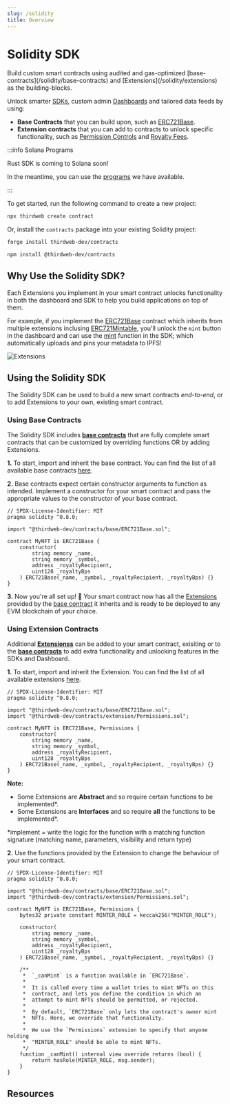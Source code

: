 ```yaml
---
slug: /solidity
title: Overview
---
```


# Solidity SDK


<div className="heroGrid">

  <div>
    <p>
        Build custom smart contracts using audited and gas-optimized [base-contracts](/solidity/base-contracts) and [Extensions](/solidity/extensions) as the building-blocks.
    </p>

Unlock smarter [SDKs](/sdk), custom admin [Dashboards](/dashboard) and tailored data feeds by using:

- **Base Contracts** that you can build upon, such as [ERC721Base](/solidity/base-contracts/erc-721/erc721base).
- **Extension contracts** that you can add to contracts to unlock specific functionality, such as [Permission Controls](/solidity/extensions/permissions) and [Royalty Fees](/solidity/extensions/royalty).


<div className="heroGridImageContainer">
  <ThemedImage
    sources={{
      light: "/assets/extensions-graphic.png",
      dark: "/assets/extensions-graphic.png",
    }}
    className="heroGridImage"
    alt="thirdweb extension"
  />
</div>

</div>
</div>

:::info Solana Programs

Rust SDK is coming to Solana soon!

In the meantime, you can use the [programs](/solana/creating-programs) we have available.

:::

To get started, run the following command to create a new project:

```bash
npx thirdweb create contract
```

Or, install the `contracts` package into your existing Solidity project:

```bash
forge install thirdweb-dev/contracts
```

```bash
npm install @thirdweb-dev/contracts
```

## Why Use the Solidity SDK?

Each Extensions you implement in your smart contract unlocks functionality in both the dashboard and SDK to help you build applications on top of them.

For example, if you implement the [ERC721Base](/solidity/base-contracts/erc-721/erc721base) contract which inherits from multiple extensions inclusing [ERC721Mintable](/solidity/extensions/erc721mintable), you'll unlock the `mint` button in the dashboard and
can use the [mint](/sdk/interacting-with-contracts/erc721mintable) function in the SDK; which automatically uploads and pins your metadata to IPFS!

![Extensions](/assets/extensions-graphic.png)

## Using the Solidity SDK

The Solidity SDK can be used to build a new smart contracts _end-to-end_, or to add Extensions to your own, existing smart contract.

### Using Base Contracts

The Solidity SDK includes [**base contracts**](/solidity/base-contracts) that are fully complete smart contracts that can be customized by overriding functions OR by adding Extensions.

**1.** To start, import and inherit the base contract. You can find the list of all available base contracts [here](/solidity/base-contracts#list-of-base-contracts).

**2.** Base contracts expect certain constructor arguments to function as intended. Implement a constructor for your smart contract and pass the
appropriate values to the constructor of your base contract.

```solidity
// SPDX-License-Identifier: MIT
pragma solidity ^0.8.0;

import "@thirdweb-dev/contracts/base/ERC721Base.sol";

contract MyNFT is ERC721Base {
    constructor(
        string memory _name,
        string memory _symbol,
        address _royaltyRecipient,
        uint128 _royaltyBps
    ) ERC721Base(_name, _symbol, _royaltyRecipient, _royaltyBps) {}
}
```

**3.** Now you're all set up! 🎉 Your smart contract now has all the [Extensions](/solidity/extensions) provided by the [base contract](/solidity/base-contracts/) it inherits and is ready to be deployed to any EVM blockchain of your choice.

### Using Extension Contracts

Additional [**Extensionss**](/solidity/extensions) can be added to your smart contract, exisiting or to the [**base contracts**](/solidity/base-contracts) to add extra functionality and unlocking features in the SDKs and Dashboard.

**1.** To start, import and inherit the Extension. You can find the list of all available extensions [here](/solidity/extensions#list-of-extensions).

```solidity
// SPDX-License-Identifier: MIT
pragma solidity ^0.8.0;

import "@thirdweb-dev/contracts/base/ERC721Base.sol";
import "@thirdweb-dev/contracts/extension/Permissions.sol";

contract MyNFT is ERC721Base, Permissions {
    constructor(
        string memory _name,
        string memory _symbol,
        address _royaltyRecipient,
        uint128 _royaltyBps
    ) ERC721Base(_name, _symbol, _royaltyRecipient, _royaltyBps) {}
}
```

**Note:** 
- Some Extensions are __Abstract__ and so require certain functions to be implemented*.
- Some Extensions are __Interfaces__ and so require **all** the functions to be implemented*.

*implement = write the logic for the function with a matching function signature (matching name, parameters, visibility and return type)

**2.** Use the functions provided by the Extension to change the behaviour of your smart contract.

```solidity
// SPDX-License-Identifier: MIT
pragma solidity ^0.8.0;

import "@thirdweb-dev/contracts/base/ERC721Base.sol";
import "@thirdweb-dev/contracts/extension/Permissions.sol";

contract MyNFT is ERC721Base, Permissions {
    bytes32 private constant MINTER_ROLE = keccak256("MINTER_ROLE");

    constructor(
        string memory _name,
        string memory _symbol,
        address _royaltyRecipient,
        uint128 _royaltyBps
    ) ERC721Base(_name, _symbol, _royaltyRecipient, _royaltyBps) {}

    /**
     *  `_canMint` is a function available in `ERC721Base`.
     *
     *  It is called every time a wallet tries to mint NFTs on this
     *  contract, and lets you define the condition in which an
     *  attempt to mint NFTs should be permitted, or rejected.
     *
     *  By default, `ERC721Base` only lets the contract's owner mint
     *  NFTs. Here, we override that functionality.
     *
     *  We use the `Permissions` extension to specify that anyone holding
     *  "MINTER_ROLE" should be able to mint NFTs.
     */
    function _canMint() internal view override returns (bool) {
        return hasRole(MINTER_ROLE, msg.sender);
    }
}
```

## Resources

<div className="row" style={{ marginBottom: 24 }}>
  <div className="col col--6" style={{ padding: 8 }}>
    <QuickstartCard
      name="Video: Create An ERC721A Smart Contract in Solidity"
      link="https://www.youtube.com/watch?v=cqPb3hqm5H0"
      image="/assets/icons/education.png"
    />
  </div>
  <div className="col col--6" style={{ padding: 8 }}>
    <QuickstartCard
      name="Guide: Get started with the Solidity SDK by building an NFT Contract"
      link="https://blog.thirdweb.com/guides/get-started-with-the-contracts-sdk/"
      image="/assets/icons/education.png"
    />
  </div>
  <div className="col col--6" style={{ padding: 8 }}>
    <QuickstartCard
      name="Guide: Get Started with NFT Base Contracts"
      link="https://blog.thirdweb.com/guides/get-started-with-the-contracts-sdk/"
      image="/assets/icons/education.png"
    />
  </div>
  <div className="col col--6" style={{ padding: 8 }}>
    <QuickstartCard
      name="Video: Create Evolving NFTs with ERC1155 Base Contracts"
      link="https://www.youtube.com/watch?v=cKc8JVl_u30"
      image="/assets/icons/education.png"
    />
  </div>
  <div className="col col--6" style={{ padding: 8 }}>
    <QuickstartCard
      name="Video: Build A Blockchain Game with the Solidity SDK"
      link="https://www.youtube.com/watch?v=Mdpf0n-tGvE"
      image="/assets/icons/education.png"
    />
  </div>
  <div className="col col--6" style={{ padding: 8 }}>
    <QuickstartCard
      name="Guide: Create A Generative Art NFT Collection"
      link="https://blog.thirdweb.com/guides/create-a-generative-art-nft-collection-using-solidity-javascript/"
      image="/assets/icons/education.png"
    />
  </div>
</div>